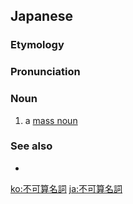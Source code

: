==Japanese==
{{DEFAULTSORT:ふかさんめいし}}
{{ja-kanjitab|ふ|か|さん|めい|し|yomi=o}}

===Etymology===
{{com|ja|不可算|名詞|tr1=kasan|tr2=meishi|t1=[[uncountable]]|t2=[[noun]]}}

===Pronunciation===
{{ja-pron|ふかさん めいし|y=ko|acc=4}}

===Noun===
{{ja-noun|ふかさん めいし}}

# a [[mass noun]]

===See also===
* {{ja-r|可%算%名%詞|か%さん% めい%し|[[count noun]]}}

{{C|ja|Nouns}}

[[ko:不可算名詞]]
[[ja:不可算名詞]]